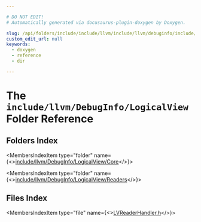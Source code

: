```yaml
---

# DO NOT EDIT!
# Automatically generated via docusaurus-plugin-doxygen by Doxygen.

slug: /api/folders/include/include/llvm/include/llvm/debuginfo/include/llvm/debuginfo/logicalview
custom_edit_url: null
keywords:
  - doxygen
  - reference
  - dir

---
```





# The `include/llvm/DebugInfo/LogicalView` Folder Reference

<DoxygenPage pluginConfig={pluginConfig}>



## Folders Index

<MembersIndex>

<MembersIndexItem
  type="folder"
  name={<><a href="/docs/api/folders/include/include/llvm/include/llvm/debuginfo/include/llvm/debuginfo/logicalview/include/llvm/debuginfo/logicalview/core">include/llvm/DebugInfo/LogicalView/Core</a></>}>
</MembersIndexItem>

<MembersIndexItem
  type="folder"
  name={<><a href="/docs/api/folders/include/include/llvm/include/llvm/debuginfo/include/llvm/debuginfo/logicalview/include/llvm/debuginfo/logicalview/readers">include/llvm/DebugInfo/LogicalView/Readers</a></>}>
</MembersIndexItem>

</MembersIndex>

## Files Index

<MembersIndex>

<MembersIndexItem
  type="file"
  name={<><a href="/docs/api/files/include/include/llvm/include/llvm/debuginfo/include/llvm/debuginfo/logicalview/lvreaderhandler-h">LVReaderHandler.h</a></>}>
</MembersIndexItem>

</MembersIndex>


</DoxygenPage>
